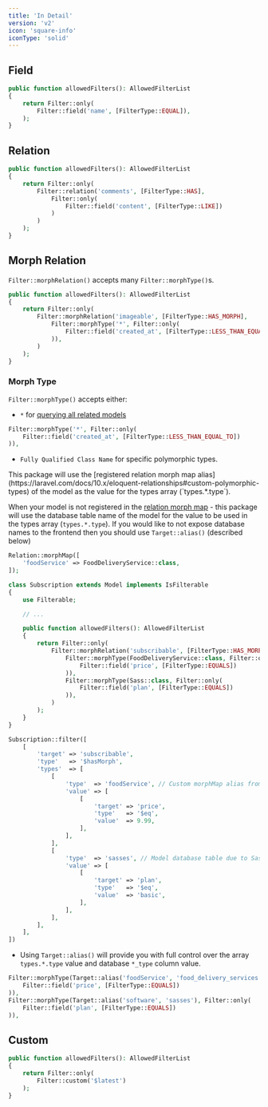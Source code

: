 ```yaml
---
title: 'In Detail'
version: 'v2'
icon: 'square-info'
iconType: 'solid'
---
```


## Field

```php
public function allowedFilters(): AllowedFilterList
{
    return Filter::only(
        Filter::field('name', [FilterType::EQUAL]),
    );
}
```

## Relation

```php
public function allowedFilters(): AllowedFilterList
{
    return Filter::only(
        Filter::relation('comments', [FilterType::HAS],
            Filter::only(
                Filter::field('content', [FilterType::LIKE])
            )
        )
    );
}
```

## Morph Relation

`Filter::morphRelation()` accepts many `Filter::morphType()`s.

```php
public function allowedFilters(): AllowedFilterList
{
    return Filter::only(
        Filter::morphRelation('imageable', [FilterType::HAS_MORPH],
            Filter::morphType('*', Filter::only(
                Filter::field('created_at', [FilterType::LESS_THAN_EQUAL_TO])
            )),
        )
    );
}
```

### Morph Type

`Filter::morphType()` accepts either:

- `*` for [querying all related models](https://laravel.com/docs/10.x/eloquent-relationships#querying-all-morph-to-related-models)

```php
Filter::morphType('*', Filter::only(
    Filter::field('created_at', [FilterType::LESS_THAN_EQUAL_TO])
)),
```

- `Fully Qualified Class Name` for specific polymorphic types.

<Note>
This package will use the [registered relation morph map alias](https://laravel.com/docs/10.x/eloquent-relationships#custom-polymorphic-types) of the model as the value for the types array (`types.*.type`).

When your model is not registered in the [relation morph map](https://laravel.com/docs/10.x/eloquent-relationships#custom-polymorphic-types) - this package will use the database table name of the model for the value to be used in the types array (`types.*.type`).
If you would like to not expose database names to the frontend then you should use `Target::alias()` (described below)
</Note>

```php
Relation::morphMap([
    'foodService' => FoodDeliveryService::class,
]);

class Subscription extends Model implements IsFilterable
{
    use Filterable;

    // ...

    public function allowedFilters(): AllowedFilterList
    {
        return Filter::only(
            Filter::morphRelation('subscribable', [FilterType::HAS_MORPH],
                Filter::morphType(FoodDeliveryService::class, Filter::only(
                    Filter::field('price', [FilterType::EQUALS])
                )),
                Filter::morphType(Sass::class, Filter::only(
                    Filter::field('plan', [FilterType::EQUALS])
                )),
            )
        );
    }
}

Subscription::filter([
    [
        'target' => 'subscribable',
        'type'   => '$hasMorph',
        'types'  => [
            [
                'type'  => 'foodService', // Custom morphMap alias from Relation::morphMap().
                'value' => [
                    [
                        'target' => 'price',
                        'type'   => '$eq',
                        'value'  => 9.99,
                    ],
                ],
            ],
            [
                'type'  => 'sasses', // Model database table due to Sass::class not being in the Relation::morphMap().
                'value' => [
                    [
                        'target' => 'plan',
                        'type'   => '$eq',
                        'value'  => 'basic',
                    ],
                ],
            ],
        ],
    ],
])

```

- Using `Target::alias()` will provide you with full control over the array `types.*.type` value and database `*_type` column value.

```php
Filter::morphType(Target::alias('foodService', 'food_delivery_services'), Filter::only(
    Filter::field('price', [FilterType::EQUALS])
)),
Filter::morphType(Target::alias('software', 'sasses'), Filter::only(
    Filter::field('plan', [FilterType::EQUALS])
)),
```

## Custom

```php
public function allowedFilters(): AllowedFilterList
{
    return Filter::only(
        Filter::custom('$latest')
    );
}
```